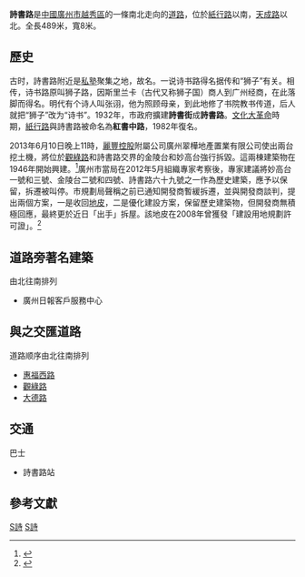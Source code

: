 '''詩書路'''是[[中國|中國]][[廣州市|廣州市]][[越秀區|越秀區]]的一條南北走向的[[道路|道路]]，位於[[紙行路|紙行路]]以南，[[天成路|天成路]]以北。全長489米，寬8米。

==歷史==
古时，詩書路附近是[[私塾|私塾]]聚集之地，故名。一说诗书路得名据传和“狮子”有关。相传，诗书路原叫狮子路，因斯里兰卡（古代又称狮子国）商人到广州经商，在此落脚而得名。明代有个诗人叫张诩，他为照顾母亲，到此地修了书院教书传道，后人就把“狮子”改为“诗书”。1932年，市政府擴建'''詩書街'''成'''詩書路'''。[[文化大革命|文化大革命]]時期，[[紙行路|紙行路]]與詩書路被命名為'''紅書中路'''，1982年復名。

2013年6月10日晚上11時，[[麗豐控股|麗豐控股]]附屬公司廣州翠樺地產置業有限公司使出兩台挖土機，將位於[[觀綠路|觀綠路]]和詩書路交界的金陵台和妙高台強行拆毀。這兩棟建築物在1946年開始興建。<ref>{{Cite web |url=http://hk.news.yahoo.com/%E6%9E%97%E5%BB%BA%E5%B2%B3%E5%89%B7%E5%B9%B3%E8%96%9B%E8%A6%BA%E5%85%88%E6%95%85%E5%B1%85-224514687.html |title=太陽報2013年6月16日之報道 - 林建岳剷平薛覺先故居 |access-date=2013年6月18日 |archive-date=2013年6月19日 |archive-url=https://web.archive.org/web/20130619042438/http://hk.news.yahoo.com/%E6%9E%97%E5%BB%BA%E5%B2%B3%E5%89%B7%E5%B9%B3%E8%96%9B%E8%A6%BA%E5%85%88%E6%95%85%E5%B1%85-224514687.html |dead-url=no }}</ref>廣州市當局在2012年5月組織專家考察後，專家建議將妙高台一號和三號、金陵台二號和四號、詩書路六十九號之一作為歷史建築，應予以保留，拆遷被叫停。市規劃局聲稱之前已通知開發商暫緩拆遷，並與開發商談判，提出兩個方案，一是收回[[地皮|地皮]]，二是優化建設方案，保留歷史建築物，但開發商無積極回應，最終更於近日「出手」拆屋。該地皮在2008年曾獲發「建設用地規劃許可證」。<ref>{{cite news|url=http://www.ycwb.com/ePaper/ycwb/html/2013-06/17/content_179908.htm|title=金陵台土地博弈的牺牲品？|date=2013-06-17|publisher=羊城晚報|accessdate=2013-06-17|deadurl=yes|archiveurl=https://web.archive.org/web/20160307193155/http://www.ycwb.com/ePaper/ycwb/html/2013-06/17/content_179908.htm|archivedate=2016-03-07}}</ref>

==道路旁著名建築==
由北往南排列
*廣州日報客戶服務中心

== 與之交匯道路 ==
道路顺序由北往南排列
*[[惠福西路|惠福西路]]
*[[觀綠路|觀綠路]]
*[[大德路_(广州)|大德路]]

==交通==
巴士
*詩書路站

== 參考文獻 ==
{{reflist}}

[[Category:广州市街道|S詩]]
[[Category:越秀区|S詩]]